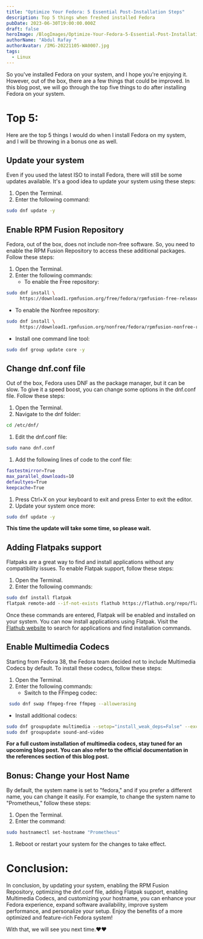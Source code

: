 ```yaml
---
title: "Optimize Your Fedora: 5 Essential Post-Installation Steps"
description: Top 5 things when freshed installed Fedora
pubDate: 2023-06-30T19:00:00.000Z
draft: false
heroImage: /BlogImages/Optimize-Your-Fedora-5-Essential-Post-Installation-Steps.png
authorName: "Abdul Rafay "
authorAvatar: /IMG-20221105-WA0007.jpg
tags:
  - Linux
---
```


So you've installed Fedora on your system, and I hope you're enjoying it. However, out of the box, there are a few things that could be improved. In this blog post, we will go through the top five things to do after installing Fedora on your system.

# Top 5:

Here are the top 5 things I would do when I install Fedora on my system, and I will be throwing in a bonus one as well.

## Update your system

Even if you used the latest ISO to install Fedora, there will still be some updates available. It's a good idea to update your system using these steps:

1. Open the Terminal.
2. Enter the following command:

```bash
sudo dnf update -y
```

## Enable RPM Fusion Repository

Fedora, out of the box, does not include non-free software. So, you need to enable the RPM Fusion Repository to access these additional packages. Follow these steps:

1. Open the Terminal.
2. Enter the following commands:
   - To enable the Free repository:

```bash
sudo dnf install \
     https://download1.rpmfusion.org/free/fedora/rpmfusion-free-release-$(rpm -E %fedora).noarch.rpm
```

- To enable the Nonfree repository:

```bash
sudo dnf install \
     https://download1.rpmfusion.org/nonfree/fedora/rpmfusion-nonfree-release-$(rpm -E %fedora).noarch.rpm
```

- Install one command line tool:

```bash
sudo dnf group update core -y
```

## Change dnf.conf file

Out of the box, Fedora uses DNF as the package manager, but it can be slow. To give it a speed boost, you can change some options in the dnf.conf file. Follow these steps:

1. Open the Terminal.
2. Navigate to the dnf folder:

```bash
cd /etc/dnf/
```

1. Edit the dnf.conf file:

```bash
sudo nano dnf.conf
```

1. Add the following lines of code to the conf file:

```bash
fastestmirror=True
max_parallel_downloads=10
defaultyes=True
keepcache=True
```

1. Press Ctrl+X on your keyboard to exit and press Enter to exit the editor.
2. Update your system once more:

```bash
sudo dnf update -y
```

**This time the update will take some time, so please wait.**

## Adding Flatpaks support

Flatpaks are a great way to find and install applications without any compatibility issues. To enable Flatpak support, follow these steps:

1. Open the Terminal.
2. Enter the following commands:

```bash
sudo dnf install flatpak
flatpak remote-add --if-not-exists flathub https://flathub.org/repo/flathub.flatpakrepo
```

Once these commands are entered, Flatpak will be enabled and installed on your system. You can now install applications using Flatpak. Visit the [Flathub website](https://flathub.org/) to search for applications and find installation commands.

## Enable Multimedia Codecs

Starting from Fedora 38, the Fedora team decided not to include Multimedia Codecs by default. To install these codecs, follow these steps:

1. Open the Terminal.
2. Enter the following commands:
   - Switch to the FFmpeg codec:

```bash
 sudo dnf swap ffmpeg-free ffmpeg --allowerasing
```

- Install additional codecs:

```bash
sudo dnf groupupdate multimedia --setop="install_weak_deps=False" --exclude=PackageKit-gstreamer-plugin
sudo dnf groupupdate sound-and-video
```

**For a full custom installation of multimedia codecs, stay tuned for an upcoming blog post. You can also refer to the official documentation in the references section of this blog post.**

## Bonus: Change your Host Name

By default, the system name is set to "fedora," and if you prefer a different name, you can change it easily. For example, to change the system name to "Prometheus," follow these steps:

1. Open the Terminal.
2. Enter the command:

```bash
sudo hostnamectl set-hostname "Prometheus"
```

1. Reboot or restart your system for the changes to take effect.

# Conclusion:

In conclusion, by updating your system, enabling the RPM Fusion Repository, optimizing the dnf.conf file, adding Flatpak support, enabling Multimedia Codecs, and customizing your hostname, you can enhance your Fedora experience, expand software availability, improve system performance, and personalize your setup. Enjoy the benefits of a more optimized and feature-rich Fedora system!

With that, we will see you next time.❤️❤️
